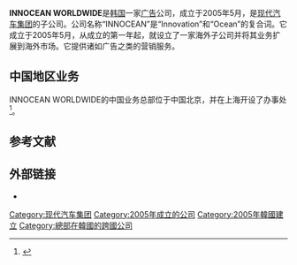 '''INNOCEAN WORLDWIDE'''是[[韩国|韩国]]一家[[广告|广告]]公司，成立于2005年5月，是[[现代汽车集团|现代汽车集团]]的子公司。公司名称“INNOCEAN”是“Innovation”和“Ocean”的复合词。它成立于2005年5月，从成立的第一年起，就设立了一家海外子公司并将其业务扩展到海外市场。它提供诸如广告之类的营销服务。

== 中国地区业务 ==
INNOCEAN WORLDWIDE的中国业务总部位于中国北京，并在上海开设了办事处<ref>{{Cite web|title=INNOCEAN WORLDWIDE Beijing RHQ|url=http://www.innocean.com/ww-en/network/3|accessdate=|author=|date=|format=|publisher=|language=|archive-date=2019-12-27|archive-url=https://web.archive.org/web/20191227214855/http://www.innocean.com/ww-en/network/3|dead-url=no}}</ref>。

== 参考文献 ==
<references />

== 外部链接 ==

* {{Official|http://www.innocean.com}}
{{Hyundai}}
{{DEFAULTSORT:Hyundai}}
[[Category:现代汽车集团|Category:现代汽车集团]]
[[Category:2005年成立的公司|Category:2005年成立的公司]]
[[Category:2005年韓國建立|Category:2005年韓國建立]]
[[Category:總部在韓國的跨國公司|Category:總部在韓國的跨國公司]]